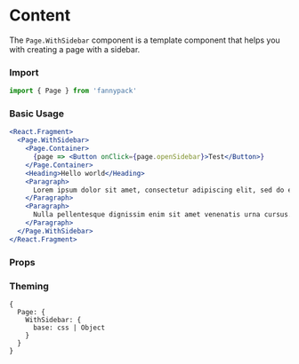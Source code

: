
# Content

The `Page.WithSidebar` component is a template component that helps you with creating a page with a sidebar.

### Import

```js
import { Page } from 'fannypack'
```

### Basic Usage


```.jsx
<React.Fragment>
  <Page.WithSidebar>
    <Page.Container>
      {page => <Button onClick={page.openSidebar}>Test</Button>}
    </Page.Container>
    <Heading>Hello world</Heading>
    <Paragraph>
      Lorem ipsum dolor sit amet, consectetur adipiscing elit, sed do eiusmod tempor incididunt ut labore et dolore magna aliqua. Arcu bibendum at varius vel. Volutpat sed cras ornare arcu dui. Faucibus scelerisque eleifend donec pretium vulputate sapien nec. Faucibus pulvinar elementum integer enim neque volutpat. Cum sociis natoque penatibus et magnis dis parturient montes. Maecenas accumsan lacus vel facilisis. Mauris pellentesque pulvinar pellentesque habitant morbi tristique senectus. Gravida cum sociis natoque penatibus et magnis dis parturient montes. Massa sapien faucibus et molestie ac feugiat sed lectus vestibulum. Nisi est sit amet facilisis magna etiam tempor. Eget nulla facilisi etiam dignissim diam quis enim lobortis scelerisque.
    </Paragraph>
    <Paragraph>
      Nulla pellentesque dignissim enim sit amet venenatis urna cursus. Nibh mauris cursus mattis molestie a. Imperdiet massa tincidunt nunc pulvinar sapien et ligula ullamcorper. Id eu nisl nunc mi. Senectus et netus et malesuada. Pharetra sit amet aliquam id diam maecenas. Non diam phasellus vestibulum lorem sed risus. Ac odio tempor orci dapibus ultrices in iaculis nunc sed. Mauris sit amet massa vitae. Ultrices eros in cursus turpis. Pharetra pharetra massa massa ultricies. Quam adipiscing vitae proin sagittis nisl rhoncus mattis rhoncus urna. Tempor orci dapibus ultrices in. Mi tempus imperdiet nulla malesuada pellentesque elit eget.
    </Paragraph>
  </Page.WithSidebar>
</React.Fragment>
```

### Props

<PropsTable component={PageWithSidebar} />

### Theming

```
{
  Page: {
    WithSidebar: {
      base: css | Object
    }
  }
}
```
